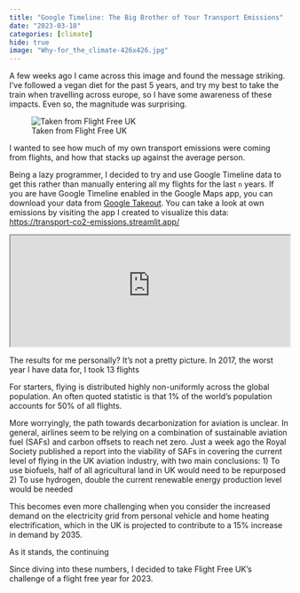 ```yaml
---
title: "Google Timeline: The Big Brother of Your Transport Emissions"
date: "2023-03-18"
categories: [climate]
hide: true
image: "Why-for_the_climate-426x426.jpg" 
---
```


A few weeks ago I came across this image and found the message striking. I've
followed a vegan diet for the past 5 years, and try my best to take the train when travelling across europe, so
I have some awareness of these impacts. Even so, the magnitude was surprising.

![Taken from Flight Free UK](Why-for_the_climate-426x426.jpg)

I wanted to see how much of my own transport emissions were coming from flights,
and how that stacks up against the average person. 

Being a lazy programmer, I decided to try and use Google Timeline data to get
this rather than manually entering all my flights for the last `n` years. If
you are have Google Timeline enabled in the Google Maps app, you can download
your data from [Google Takeout](https://takeout.google.com/settings/takeout).
You can take a look at own emissions by visiting the app I created to
visualize this data: [https://transport-co2-emissions.streamlit.app/](https://transport-co2-emissions.streamlit.app/)

<iframe src="https://transport-co2-emissions.streamlit.app/?embedded=true" width="100%" height="200"></iframe>

The results for me personally? It's not a pretty picture. In 2017, the worst
year I have data for, I took 13 flights

For starters, flying is distributed highly non-uniformly across the global 
population. An often quoted statistic is that 1% of the world's population
accounts for 50% of all flights. 

More worryingly, the path towards decarbonization for aviation is unclear. 
In general, airlines seem to be relying on a combination of sustainable
aviation fuel (SAFs) and carbon offsets to reach net zero. Just a week ago 
the Royal Society published a report into the viability of SAFs in covering the 
current level of flying in the UK aviation industry, with two main conclusions:
1) To use biofuels, half of all agricultural land in UK would need to be repurposed
2) To use hydrogen, double the current renewable energy production level would
   be needed

This becomes even more challenging when you consider the increased
demand on the electricity grid from personal vehicle and home heating
electrification, which in the UK is projected to contribute to a 15%
increase in demand by 2035.

As it stands, the continuing 


Since diving into these numbers, I decided to take Flight Free UK's 
challenge of a flight free year for 2023.

